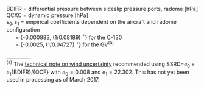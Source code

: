 <p class=box>
BDIFR = differential pressure between sideslip pressure ports, radome
[hPa]  
QCXC = dynamic pressure [hPa]  
$s_{0},\,s{}_{1}$ = empirical
coefficients dependent on the aircraft and radome configuration  
\ \ \ \ \  = {-0.000983, (1/0.08189) $^\circ$} for the
C-130  
\ \ \ \ \  = {-0.0025, (1/0.04727) $^\circ$} for the GV^(a)^  
</p><p class=box2>
\begin{equation}
\mathrm{\{SSRD\}} = s_{1}(\frac{\mathrm{\{BDIFR\}}}{\{\mathrm{QCXC}\}}+s_{0})
(\#eq:SSRD)
\end{equation}
\_\_\_\_\_\_\_\_\_\_  
^(a)^ The [technical note on wind uncertainty](http://dx.doi.org/10.5065/D60G3HJ8)
recommended using SSRD=$e_{0}+e_{1}$\{BDIFR\}/\{QCF\} with $e_{0}=0.008$
and $e_{1}=22.302$. This has not yet been used in processing as of
March 2017.  
</p>  
